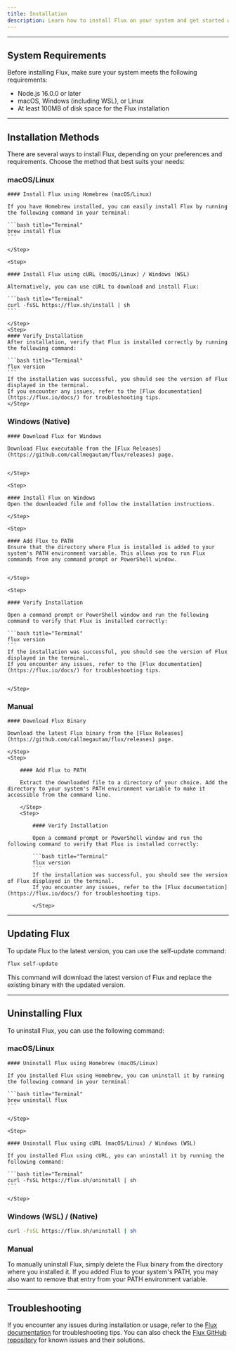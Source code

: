 ```yaml
---
title: Installation
description: Learn how to install Flux on your system and get started with package management.
---
```



---

## System Requirements

Before installing Flux, make sure your system meets the following requirements:

-   Node.js 16.0.0 or later
-   macOS, Windows (including WSL), or Linux
-   At least 100MB of disk space for the Flux installation

---

## Installation Methods

There are several ways to install Flux, depending on your preferences and requirements. Choose the method that best suits your needs:

### macOS/Linux

<Steps>
    <Step>

    #### Install Flux using Homebrew (macOS/Linux)

    If you have Homebrew installed, you can easily install Flux by running the following command in your terminal:

    ```bash title="Terminal"
    brew install flux
    ```

    </Step>

    <Step>

    #### Install Flux using cURL (macOS/Linux) / Windows (WSL)

    Alternatively, you can use cURL to download and install Flux:

    ```bash title="Terminal"
    curl -fsSL https://flux.sh/install | sh
    ```

    </Step>
    <Step>
    #### Verify Installation
    After installation, verify that Flux is installed correctly by running the following command:

    ```bash title="Terminal"
    flux version
    ```
    If the installation was successful, you should see the version of Flux displayed in the terminal.
    If you encounter any issues, refer to the [Flux documentation](https://flux.io/docs/) for troubleshooting tips.
    </Step>

</Steps>

### Windows (Native)

<Steps>
    <Step>
    
    #### Download Flux for Windows
    
    Download Flux executable from the [Flux Releases](https://github.com/callmegautam/flux/releases) page. 
    
    
    </Step>

    <Step>

    #### Install Flux on Windows
    Open the downloaded file and follow the installation instructions.

    </Step>

    <Step>

    #### Add Flux to PATH
    Ensure that the directory where Flux is installed is added to your system's PATH environment variable. This allows you to run Flux commands from any command prompt or PowerShell window.


    </Step>

    <Step>

    #### Verify Installation

    Open a command prompt or PowerShell window and run the following command to verify that Flux is installed correctly:

    ```bash title="Terminal"
    flux version
    ```
    If the installation was successful, you should see the version of Flux displayed in the terminal.
    If you encounter any issues, refer to the [Flux documentation](https://flux.io/docs/) for troubleshooting tips.


    </Step>

</Steps>

### Manual

<Steps>
    <Step>

    #### Download Flux Binary

    Download the latest Flux binary from the [Flux Releases](https://github.com/callmegautam/flux/releases) page.

    </Step>
    <Step>

        #### Add Flux to PATH

        Extract the downloaded file to a directory of your choice. Add the directory to your system's PATH environment variable to make it accessible from the command line.

        </Step>
        <Step>

            #### Verify Installation

            Open a command prompt or PowerShell window and run the following command to verify that Flux is installed correctly:

            ```bash title="Terminal"
            flux version
            ```
            If the installation was successful, you should see the version of Flux displayed in the terminal.
            If you encounter any issues, refer to the [Flux documentation](https://flux.io/docs/) for troubleshooting tips.

            </Step>

</Steps>

---

## Updating Flux

To update Flux to the latest version, you can use the self-update command:

```bash title="Terminal"
flux self-update
```

This command will download the latest version of Flux and replace the existing binary with the updated version.

---

## Uninstalling Flux

To uninstall Flux, you can use the following command:

### macOS/Linux

<Steps>
    <Step>

    #### Uninstall Flux using Homebrew (macOS/Linux)

    If you installed Flux using Homebrew, you can uninstall it by running the following command in your terminal:

    ```bash title="Terminal"
    brew uninstall flux
    ```

    </Step>

    <Step>

    #### Uninstall Flux using cURL (macOS/Linux) / Windows (WSL)

    If you installed Flux using cURL, you can uninstall it by running the following command:

    ```bash title="Terminal"
    curl -fsSL https://flux.sh/uninstall | sh
    ```

    </Step>

</Steps>

### Windows (WSL) / (Native)

```bash title="Terminal"
curl -fsSL https://flux.sh/uninstall | sh
```

### Manual

To manually uninstall Flux, simply delete the Flux binary from the directory where you installed it. If you added Flux to your system's PATH, you may also want to remove that entry from your PATH environment variable.

---

## Troubleshooting

If you encounter any issues during installation or usage, refer to the [Flux documentation](https://fluxdocs.gautamsuthar.in/docs/) for troubleshooting tips. You can also check the [Flux GitHub repository](https://github.com/callmegautam/flux/issues) for known issues and their solutions.
